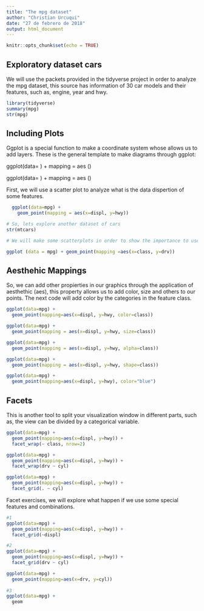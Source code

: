 ```yaml
---
title: "The mpg dataset"
author: "Christian Urcuqui"
date: "27 de febrero de 2018"
output: html_document
---
```


```r
knitr::opts_chunk$set(echo = TRUE)
```

## Exploratory dataset cars

We will use the packets provided in the tidyverse project in order to analyze the mpg dataset, this source has information of 30 car models and their features, such as, engine, year and hwy.


```r
library(tidyverse)
summary(mpg)
str(mpg)

```

## Including Plots

Ggplot is a special function to make a coordinate system whose allows us to add layers. These is the general template to make diagrams through ggplot:

ggplot(data= <DATA> ) + 
  <GEOM FUNCTION> mapping = aes (<MAPPING>)
  
ggplot(data= <Dataset> ) + 
  <funcion del grafico> mapping = aes (<mapeo de las variables>)  
  
First, we will use a scatter plot to analyze what is the data dispertion of some features. 

```r

  ggplot(data=mpg) + 
    geom_point(mapping = aes(x=displ, y=hwy))

```

```r
# So, lets explore another dataset of cars
str(mtcars)

# We will make some scatterplots in order to show the importance to use nominal values and do not use categorical features. 

ggplot (data = mpg) + geom_point(mapping =aes(x=class, y=drv))

```
## Aesthehic Mappings

So, we can add other propierties in our graphics through the application of aesthethic (aes), this property allows us to add color, size and others to our points. The next code will add color by the categories in the feature class.

```r

ggplot(data=mpg) + 
  geom_point(mapping=aes(x=displ, y=hwy, color=class))

ggplot(data=mpg) + 
  geom_point(mapping = aes(x=displ, y=hwy, size=class))

ggplot(data=mpg) + 
  geom_point(mapping = aes(x=displ, y=hwy, alpha=class))

ggplot(data=mpg) + 
  geom_point(mapping = aes(x=displ, y=hwy, shape=class))

ggplot(data=mpg) + 
  geom_point(mapping=aes(x=displ, y=hwy), color="blue")

```
## Facets

This is another tool to split your visualization window in different parts, such as, the view can be divided by a categorical variable.

```r

ggplot(data=mpg) +
  geom_point(mapping=aes(x=displ, y=hwy)) +
  facet_wrap(~ class, nrow=2)

ggplot(data=mpg) +
  geom_point(mapping=aes(x=displ, y=hwy)) +
  facet_wrap(drv ~ cyl) 

ggplot(data=mpg) +
  geom_point(mapping=aes(x=displ, y=hwy)) +
  facet_grid(. ~ cyl) 

```

Facet exercises, we will explore what happen if we use some special features and combinations. 

```r
#1
ggplot(data=mpg) +
  geom_point(mapping=aes(x=displ, y=hwy)) +
  facet_grid(~displ)

#2
ggplot(data=mpg) +
  geom_point(mapping=aes(x=displ, y=hwy)) +
  facet_grid(drv ~ cyl)

ggplot(data=mpg) +
  geom_point(mapping=aes(x=drv, y=cyl))
    
#3
ggplot(data=mpg) +
  geom

```


